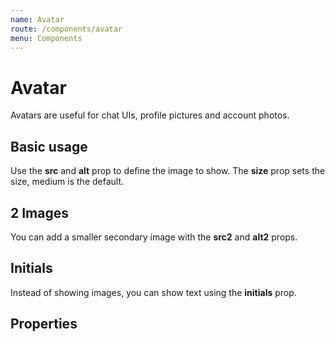 ```yaml
---
name: Avatar
route: /components/avatar
menu: Components
---
```



# Avatar

Avatars are useful for chat UIs, profile pictures and account photos.

## Basic usage
Use the **src** and **alt** prop to define the image to show. The **size** prop sets the size, medium is the default.
<Playground>
    <Avatar alt="placeholder" src="http://placehold.it/1024x963/3B6DC6/FFF" size="super" />
    <Avatar alt="placeholder" src="http://placehold.it/1024x963/3B6DC6/FFF" size="xlarge" />
    <Avatar alt="placeholder" src="http://placehold.it/1024x963/3B6DC6/FFF" size="large" />
    <Avatar alt="placeholder" src="http://placehold.it/1024x963/3B6DC6/FFF" />
    <Avatar alt="placeholder" src="http://placehold.it/1024x963/3B6DC6/FFF" size="small" />
    <Avatar alt="placeholder" src="http://placehold.it/1024x963/3B6DC6/FFF" size="xsmall" />
</Playground>

## 2 Images
You can add a smaller secondary image with the **src2** and **alt2** props.
<Playground>
    <Avatar alt="placeholder" src="http://placehold.it/1024x963/3B6DC6/FFF" alt2="placeholder" src2="http://placehold.it/1024x963/BADA55/FFF" size="super" />
    <Avatar alt="placeholder" src="http://placehold.it/1024x963/3B6DC6/FFF" alt2="placeholder" src2="http://placehold.it/1024x963/BADA55/FFF" size="xlarge" />
    <Avatar alt="placeholder" src="http://placehold.it/1024x963/3B6DC6/FFF" alt2="placeholder" src2="http://placehold.it/1024x963/BADA55/FFF" size="large" />
    <Avatar alt="placeholder" src="http://placehold.it/1024x963/3B6DC6/FFF" alt2="placeholder" src2="http://placehold.it/1024x963/BADA55/FFF" />
    <Avatar alt="placeholder" src="http://placehold.it/1024x963/3B6DC6/FFF" alt2="placeholder" src2="http://placehold.it/1024x963/BADA55/FFF" size="small" />
    <Avatar alt="placeholder" src="http://placehold.it/1024x963/3B6DC6/FFF" alt2="placeholder" src2="http://placehold.it/1024x963/BADA55/FFF" size="xsmall" />
</Playground>


## Initials
Instead of showing images, you can show text using the **initials** prop.
<Playground>
    <Avatar initials="LO" size="super" />
    <Avatar initials="LO" size="xlarge" />
    <Avatar initials="LO" size="large" />
    <Avatar initials="LO" />
    <Avatar initials="LO" size="small" />
    <Avatar initials="LO" size="xsmall" />
</Playground>

## Properties
<PropsTable of={Avatar} />